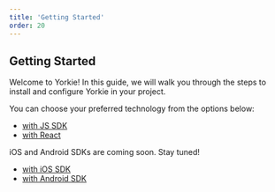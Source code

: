 ```yaml
---
title: 'Getting Started'
order: 20
---
```


## Getting Started

Welcome to Yorkie! In this guide, we will walk you through the steps to install and configure Yorkie in your project.

You can choose your preferred technology from the options below:

- [with JS SDK](/docs/getting-started/with-js-sdk)
- [with React](/docs/getting-started/with-react)

iOS and Android SDKs are coming soon. Stay tuned!
- [with iOS SDK](/docs/getting-started/with-ios-sdk)
- [with Android SDK](/docs/getting-started/with-android-sdk)
